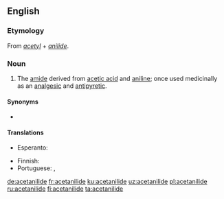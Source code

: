 ==English==
{{wikipedia}}

===Etymology===
From ''[[acetyl]]'' + ''[[anilide]]''.

===Noun===
{{en-noun|~}}

# {{label|en|organic chemistry|pharmaceutical drug}} The [[amide]] derived from [[acetic acid]] and [[aniline]]; once used medicinally as an [[analgesic]] and [[antipyretic]].

====Synonyms====
* {{l|en|antifebrine}}

====Translations====
{{trans-top|amide derived from acetic acid and aniline}}
* Esperanto: {{t|eo|acetanilido}}
{{trans-mid}}
* Finnish: {{t|fi|asetanilidi}}
* Portuguese: {{t|pt|acetanilida|f}}, {{t|pt|antifebrina|f}}
{{trans-bottom}}

[[de:acetanilide]]
[[fr:acetanilide]]
[[ku:acetanilide]]
[[uz:acetanilide]]
[[pl:acetanilide]]
[[ru:acetanilide]]
[[fi:acetanilide]]
[[ta:acetanilide]]